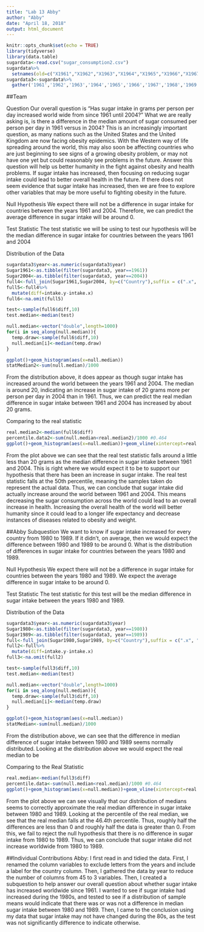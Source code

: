 ---
title: "Lab 13 Abby"
author: "Abby"
date: "April 18, 2018"
output: html_document
---

```{r setup, include=FALSE}
knitr::opts_chunk$set(echo = TRUE)
library(tidyverse)
library(data.table)
sugardata<-read.csv("sugar_consumption2.csv")
sugardata%>%
  setnames(old=c("X1961","X1962","X1963","X1964","X1965","X1966","X1967","X1968","X1969","X1970","X1971","X1972","X1973","X1974","X1975","X1976","X1977","X1978","X1979","X1980","X1981","X1982","X1983","X1984","X1985","X1986","X1987","X1988","X1989","X1990","X1991","X1992","X1993","X1994","X1995","X1996","X1997","X1998","X1999","X2000","X2001","X2002","X2003","X2004"), new=c("1961","1962","1963","1964","1965","1966","1967","1968","1969","1970","1971","1972","1973","1974","1975","1976","1977","1978","1979","1980","1981","1982","1983","1984","1985","1986","1987","1988","1989","1990","1991","1992","1993","1994","1995","1996","1997","1998","1999","2000","2001","2002","2003","2004"))      
sugardata3<-sugardata%>%
  gather('1961','1962','1963','1964','1965','1966','1967','1968','1969','1970','1971','1972','1973','1974','1975','1976','1977','1978','1979','1980','1981','1982','1983','1984','1985','1986','1987','1988','1989','1990','1991','1992','1993','1994','1995','1996','1997','1998','1999','2000','2001','2002','2003','2004',key="year",value="intake")
```

##Team

Question
Our overall question is "Has sugar intake in grams per person per day increased world wide from since 1961 until 2004?" What we are really asking is, is there a difference in the median amount of sugar consumed per person per day in 1961 versus in 2004? This is an increasingly important question, as many nations such as the United States and the United Kingdom are now facing obesity epidemics. With the Western way of life spreading around the world, this may also soon be affecting countries who are just beginning to see signs of a growing obesity problem, or may not have one yet but could reasonably see problems in the future. Answer this question will help us better humanity in the fight against obesity and health problems. If sugar intake has increased, then focusing on reducing sugar intake could lead to better overall health in the future. If there does not seem evidence that sugar intake has increased, then we are free to explore other variables that may be more useful to fighting obesity in the future. 

Null Hypothesis
We expect there will not be a difference in sugar intake for countries between the years 1961 and 2004. Therefore, we can predict the average difference in sugar intake will be around 0.

Test Statistic
The test statistic we will be using to test our hypothesis will be the median difference in sugar intake for countries between the years 1961 and 2004

Distribution of the Data
```{r}
sugardata3$year<-as.numeric(sugardata3$year)
Sugar1961<-as.tibble(filter(sugardata3, year==1961))
Sugar2004<-as.tibble(filter(sugardata3, year==2004))
full4<-full_join(Sugar1961,Sugar2004, by=c("Country"),suffix = c(".x", ".y"))
full5<-full4%>%
  mutate(diff=intake.y-intake.x)
full6<-na.omit(full5)

test<-sample(full6$diff,10)
test.median<-median(test)

null.median<-vector("double",length=1000)
for(i in seq_along(null.median)){
  temp.draw<-sample(full6$diff,10)
  null.median[i]<-median(temp.draw)
}

ggplot()+geom_histogram(aes(x=null.median))
statMedian2<-sum(null.median)/1000
```

From the distribution above, it does appear as though sugar intake has increased around the world between the years 1961 and 2004. The median is around 20, indicating an increase in sugar intake of 20 grams more per person per day in 2004 than in 1961. Thus, we can predict the real median difference in sugar intake between 1961 and 2004 has increased by about 20 grams. 

Comparing to the real statistic
```{r}
real.median2<-median(full6$diff)
percentile.data2<-sum(null.median<real.median2)/1000 #0.464
ggplot()+geom_histogram(aes(x=null.median))+geom_vline(xintercept=real.median2, color="green")
```

From the plot above we can see that the real test statistic falls around a little less than 20 grams as the median difference in sugar intake between 1961 and 2004. This is right where we would expect it to be to support our hypothesis that there has been an increase in sugar intake. The real test statistic falls at the 50th percentile, meaning the samples taken do represent the actual data. Thus, we can conclude that sugar intake did actually increase around the world between 1961 and 2004. This means decreasing the sugar consumption across the world could lead to an overall increase in health. Increasing the overall health of the world will better humanity since it could lead to a longer life expectancy and decrease instances of diseases related to obesity and weight. 

##Abby
Subquestion
We want to know if sugar intake increased for every country from 1980 to 1989. If it didn't, on average, then we would expect the difference between 1980 and 1989 to be around 0. What is the distribution of differences in sugar intake for countries between the years 1980 and 1989.

Null Hypothesis
We expect there will not be a difference in sugar intake for countries between the years 1980 and 1989. We expect the average difference in sugar intake to be around 0. 

Test Statistic
The test statistic for this test will be the median difference in sugar intake between the years 1980 and 1989. 

Distribution of the Data
```{r}
sugardata3$year<-as.numeric(sugardata3$year)
Sugar1980<-as.tibble(filter(sugardata3, year==1980))
Sugar1989<-as.tibble(filter(sugardata3, year==1989))
full<-full_join(Sugar1980,Sugar1989, by=c("Country"),suffix = c(".x", ".y"))
full2<-full%>%
  mutate(diff=intake.y-intake.x)
full3<-na.omit(full2)

test<-sample(full3$diff,10)
test.median<-median(test)

null.median<-vector("double",length=1000)
for(i in seq_along(null.median)){
  temp.draw<-sample(full3$diff,10)
  null.median[i]<-median(temp.draw)
}

ggplot()+geom_histogram(aes(x=null.median))
statMedian<-sum(null.median)/1000
```

From the distribution above, we can see that the difference in median difference of sugar intake between 1980 and 1989 seems normally distributed. Looking at the distribution above we would expect the real median to be 

Comparing to the Real Statistic
```{r}
real.median<-median(full3$diff)
percentile.data<-sum(null.median<real.median)/1000 #0.464
ggplot()+geom_histogram(aes(x=null.median))+geom_vline(xintercept=real.median, color="green")
```

From the plot above we can see visually that our distribution of medians seems to correctly approximate the real median difference in sugar intake between 1980 and 1989. Looking at the percentile of the real median, we see that the real median falls at the 46.4th percentile. Thus, roughly half the differences are less than 0 and roughly half the data is greater than 0. From this, we fail to reject the null hypothesis that there is no difference in sugar intake from 1980 to 1989. Thus, we can conclude that sugar intake did not increase worldwide from 1980 to 1989. 

##Individual Contributions
Abby: I first read in and tidied the data. First, I renamed the column variables to exclude letters from the years and include a label for the country column. Then, I gathered the data by year to reduce the number of columns from 45 to 3 variables. Then, I created a subquestion to help answer our overall question about whether sugar intake has increased worldwide since 1961. I wanted to see if sugar intake had increased during the 1980s, and tested to see if a distribution of sample means would indicate that there was or was not a difference in median sugar intake between 1980 and 1989. Then, I came to the conclusion using my data that sugar intake may not have changed during the 80s, as the test was not significantly difference to indicate otherwise. 